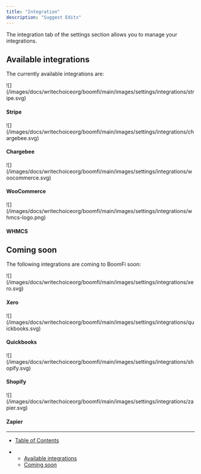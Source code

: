 ```yaml
---
title: "Integration"
description: "Suggest Edits"
---
```


The integration tab of the settings section allows you to manage your integrations.

## Available integrations

The currently available integrations are:

<Card title="" href>
  ![](/images/docs/writechoiceorg/boomfi/main/images/settings/integrations/stripe.svg)

  #### Stripe
</Card>

<Card title="" href>
  ![](/images/docs/writechoiceorg/boomfi/main/images/settings/integrations/chargebee.svg)

  #### Chargebee
</Card>

<Card title="" href>
  ![](/images/docs/writechoiceorg/boomfi/main/images/settings/integrations/woocommerce.svg)

  #### WooCommerce
</Card>

<Card title="" href>
  ![](/images/docs/writechoiceorg/boomfi/main/images/settings/integrations/whmcs-logo.png)

  #### WHMCS
</Card>

## Coming soon

The following integrations are coming to BoomFi soon:

<Card title="" href>
  ![](/images/docs/writechoiceorg/boomfi/main/images/settings/integrations/xero.svg)

  #### Xero
</Card>

<Card title="" href>
  ![](/images/docs/writechoiceorg/boomfi/main/images/settings/integrations/quickbooks.svg)

  #### Quickbooks
</Card>

<Card title="" href>
  ![](/images/docs/writechoiceorg/boomfi/main/images/settings/integrations/shopify.svg)

  #### Shopify
</Card>

<Card title="" href>
  ![](/images/docs/writechoiceorg/boomfi/main/images/settings/integrations/zapier.svg)

  #### Zapier
</Card>

***

* [Table of Contents](#)

* * [Available integrations](#available-integrations)
  * [Coming soon](#coming-soon)
